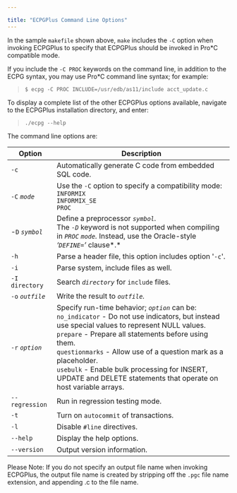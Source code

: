---

title: "ECPGPlus Command Line Options"
---

<div id="ecpgplus_command_line_options" class="registered_link"></div>

In the sample `makefile` shown above, `make` includes the `-C` option when invoking ECPGPlus to specify that ECPGPlus should be invoked in Pro*C compatible mode.

If you include the `-C PROC` keywords on the command line, in addition to the ECPG syntax, you may use Pro*C command line syntax; for example:

> `$ ecpg -C PROC INCLUDE=/usr/edb/as11/include acct_update.c`

To display a complete list of the other ECPGPlus options available, navigate to the ECPGPlus installation directory, and enter:

> `./ecpg --help`

The command line options are:

| Option           | Description                                                  |
| ---------------- | ------------------------------------------------------------ |
| `-c`             | Automatically generate C code from embedded SQL code.        |
| `-C` *`mode`*    | Use the `-C` option to specify a compatibility mode:<br/>`INFORMIX`<br/>`INFORMIX_SE`<br/>`PROC` |
| -`D` *`symbol`*  | Define a preprocessor *`symbol`.* <br/>The *`-D`* keyword is not supported when compiling in *`PROC` `mode`.* Instead, use the Oracle-style *‘`DEFINE=`’* clause*.* |
| `-h`             | Parse a header file, this option includes option '`-c`'.     |
| `-i`             | Parse system, include files as well.                         |
| `-I directory`   | Search *`directory`* for `include` files.                    |
| `-o` *`outfile`* | Write the result to *`outfile`.*                             |
| `-r` *`option`*  | Specify run-time behavior; *`option`* can be:<br/>`no_indicator` - Do not use indicators, but instead use special values to represent NULL values. <br/>`prepare` - Prepare all statements before using them. <br/>`questionmarks` - Allow use of a question mark as a placeholder. <br/>`usebulk` - Enable bulk processing for INSERT, UPDATE and DELETE statements that operate on host variable arrays. |
| `--regression`   | Run in regression testing mode.                              |
| `-t`             | Turn on `autocommit` of transactions.                        |
| `-l`             | Disable `#line` directives.                                  |
| `--help`         | Display the help options.                                    |
| `--version`      | Output version information.                                  |

Please Note: If you do not specify an output file name when invoking ECPGPlus, the output file name is created by stripping off the `.pgc` file name extension, and appending .c to the file name.